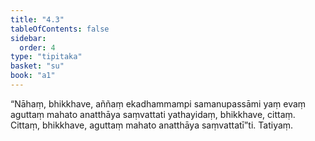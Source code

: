 ```yaml
---
title: "4.3"
tableOfContents: false
sidebar:
  order: 4
type: "tipitaka"
basket: "su"
book: "a1"
---
```



<DynamicBreadcrumb />

<Division number="33" book="a1">

<Paragraph number="70" book="a1">
“Nāhaṃ, bhikkhave, aññaṃ ekadhammampi samanupassāmi yaṃ evaṃ aguttaṃ mahato anatthāya saṃvattati yathayidaṃ, bhikkhave, cittaṃ. Cittaṃ, bhikkhave, aguttaṃ mahato anatthāya saṃvattatī”ti.

</Paragraph>
</Division>

<Paragraph number="71" type="center" book="a1">
Tatiyaṃ.
</Paragraph>